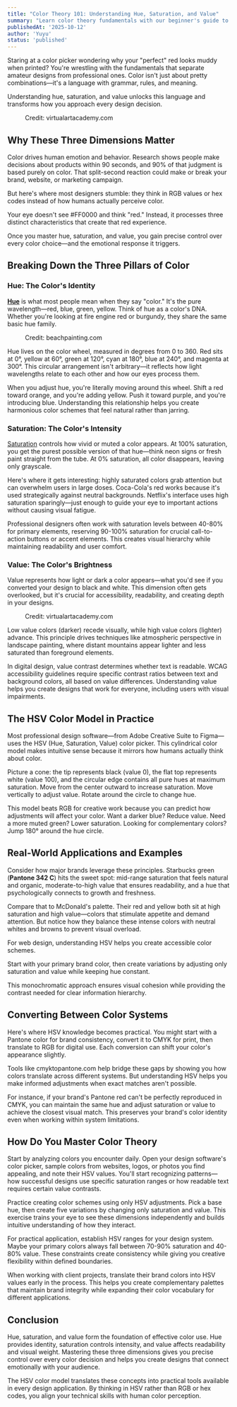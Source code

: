 ```yaml
---
title: "Color Theory 101: Understanding Hue, Saturation, and Value"
summary: "Learn color theory fundamentals with our beginner's guide to hue, saturation, and value. Master the HSV color model for better design and color control."
publishedAt: '2025-10-12'
author: 'Yuyu'
status: 'published'
---
```


Staring at a color picker wondering why your "perfect" red looks muddy when printed? You're wrestling with the fundamentals that separate amateur designs from professional ones. Color isn't just about pretty combinations—it's a language with grammar, rules, and meaning. 

Understanding hue, saturation, and value unlocks this language and transforms how you approach every design decision.

<figure className="text-center">
  <ImageKit
    directory="cymktopantone/images"
    src="hue-saturation-value.webp"
    width={600}
    height={600}
    alt="Hue Saturation Value"
    className="mx-auto"
  />
  <figcaption>Credit: virtualartacademy.com</figcaption>
</figure>

## Why These Three Dimensions Matter
Color drives human emotion and behavior. Research shows people make decisions about products within 90 seconds, and 90% of that judgment is based purely on color. That split-second reaction could make or break your brand, website, or marketing campaign.

But here's where most designers stumble: they think in <Link href="/color-models/rgb">RGB values</Link> or <Link href="/color-models/hex">hex codes</Link> instead of how humans actually perceive color. 

Your eye doesn't see #FF0000 and think "red." Instead, it processes three distinct characteristics that create that red experience. 

Once you master hue, saturation, and value, you gain precise control over every color choice—and the emotional response it triggers.

<div className="mx-auto">
  <LazyAdsArticle />
</div>

## Breaking Down the Three Pillars of Color

### Hue: The Color's Identity
<a href="https://en.wikipedia.org/wiki/Hue">**Hue**</a> is what most people mean when they say "color." It's the pure wavelength—red, blue, green, yellow. Think of hue as a color's DNA. Whether you're looking at fire engine red or burgundy, they share the same basic hue family.

<figure className="text-center">
  <ImageKit
    directory="cymktopantone/images"
    src="hue.png"
    width={400}
    height={400}
    alt="Hue"
    className="mx-auto"
  />
  <figcaption>Credit: beachpainting.com</figcaption>
</figure>

Hue lives on the color wheel, measured in degrees from 0 to 360. Red sits at 0°, yellow at 60°, green at 120°, cyan at 180°, blue at 240°, and magenta at 300°. This circular arrangement isn't arbitrary—it reflects how light wavelengths relate to each other and how our eyes process them.

When you adjust hue, you're literally moving around this wheel. Shift a red toward orange, and you're adding yellow. Push it toward purple, and you're introducing blue. Understanding this relationship helps you create harmonious color schemes that feel natural rather than jarring.

### Saturation: The Color's Intensity
<a href="https://artprof.org/learn/fundamentals/saturated-colors-vs-muted-colors/">Saturation</a> controls how vivid or muted a color appears. At 100% saturation, you get the purest possible version of that hue—think neon signs or fresh paint straight from the tube. At 0% saturation, all color disappears, leaving only grayscale.

Here's where it gets interesting: highly saturated colors grab attention but can overwhelm users in large doses. Coca-Cola's red works because it's used strategically against neutral backgrounds. Netflix's interface uses high saturation sparingly—just enough to guide your eye to important actions without causing visual fatigue.

Professional designers often work with saturation levels between 40-80% for primary elements, reserving 90-100% saturation for crucial call-to-action buttons or accent elements. This creates visual hierarchy while maintaining readability and user comfort.

### Value: The Color's Brightness
Value represents how light or dark a color appears—what you'd see if you converted your design to black and white. This dimension often gets overlooked, but it's crucial for accessibility, readability, and creating depth in your designs.

<figure className="text-center">
  <ImageKit
    directory="cymktopantone/images"
    src="color-value.jpg"
    width={400}
    height={400}
    alt="Color Value"
    className="mx-auto"
  />
  <figcaption>Credit: virtualartacademy.com</figcaption>
</figure>

Low value colors (darker) recede visually, while high value colors (lighter) advance. This principle drives techniques like atmospheric perspective in landscape painting, where distant mountains appear lighter and less saturated than foreground elements.

In digital design, value contrast determines whether text is readable. WCAG accessibility guidelines require specific contrast ratios between text and background colors, all based on value differences. Understanding value helps you create designs that work for everyone, including users with visual impairments.

## The HSV Color Model in Practice
Most professional design software—from Adobe Creative Suite to Figma—uses the <Link href="/color-models/hsv">HSV (Hue, Saturation, Value)</Link> color picker. This cylindrical color model makes intuitive sense because it mirrors how humans actually think about color.

Picture a cone: the tip represents black (value 0), the flat top represents white (value 100), and the circular edge contains all pure hues at maximum saturation. Move from the center outward to increase saturation. Move vertically to adjust value. Rotate around the circle to change hue.

This model beats RGB for creative work because you can predict how adjustments will affect your color. Want a darker blue? Reduce value. Need a more muted green? Lower saturation. Looking for complementary colors? Jump 180° around the hue circle.

## Real-World Applications and Examples
Consider how <Link href="/blog/pantone-digital-branding">major brands leverage these principles</Link>. Starbucks green (<Link href="/pantone-colors/pantone-342-c">**Pantone 342 C**</Link>) hits the sweet spot: mid-range saturation that feels natural and organic, moderate-to-high value that ensures readability, and a hue that psychologically connects to growth and freshness.

<ImageKit
  directory="cymktopantone/images"
  src="logo-starbucks.png"
  width={400}
  height={400}
  alt="Starbucks Logo"
  className="mx-auto"
/>

Compare that to McDonald's palette. Their red and yellow both sit at high saturation and high value—colors that stimulate appetite and demand attention. But notice how they balance these intense colors with neutral whites and browns to prevent visual overload.

<ImageKit
  directory="cymktopantone/images"
  src="logo-macdonald.jpg"
  width={600}
  height={600}
  alt="McDonald Logo"
  className="mx-auto"
/>

For web design, understanding HSV helps you create accessible color schemes. 

Start with your primary brand color, then create variations by adjusting only saturation and value while keeping hue constant.

This monochromatic approach ensures visual cohesion while providing the contrast needed for clear information hierarchy.

## Converting Between Color Systems
Here's where HSV knowledge becomes practical. You might start with a <Link href="/pantone-colors">Pantone color</Link> for brand consistency, convert it to <Link href="/blog/convert-cmyk-pantone">CMYK for print</Link>, then translate to RGB for digital use. Each conversion can shift your color's appearance slightly.

<ImageKit
  directory="cymktopantone/images"
  src="hsv-to-hex.png"
  width={900}
  height={900}
  alt="HSV to HEX"
  className="mx-auto"
/>

Tools like <Link href="/convert-hsv-to-hex">cmyktopantone.com</Link> help bridge these gaps by showing you how colors translate across different systems. But understanding HSV helps you make informed adjustments when exact matches aren't possible.

For instance, if your brand's Pantone red can't be perfectly reproduced in CMYK, you can maintain the same hue and adjust saturation or value to achieve the closest visual match. This preserves your brand's color identity even when working within system limitations.

## How Do You Master Color Theory
Start by analyzing colors you encounter daily. Open your design software's color picker, sample colors from websites, logos, or photos you find appealing, and note their HSV values. You'll start recognizing patterns—how successful designs use specific saturation ranges or how readable text requires certain value contrasts.

Practice creating color schemes using only <Link href="/convert-hsv-to-pantone-pms">HSV adjustments</Link>. Pick a base hue, then create five variations by changing only saturation and value. This exercise trains your eye to see these dimensions independently and builds intuitive understanding of how they interact.

For practical application, establish HSV ranges for your design system. Maybe your primary colors always fall between 70-90% saturation and 40-80% value. These constraints create consistency while giving you creative flexibility within defined boundaries.

When working with client projects, translate their brand colors into HSV values early in the process. This helps you create complementary palettes that maintain brand integrity while expanding their color vocabulary for different applications.

## Conclusion

Hue, saturation, and value form the foundation of effective color use. Hue provides identity, saturation controls intensity, and value affects readability and visual weight. Mastering these three dimensions gives you precise control over every color decision and helps you create designs that connect emotionally with your audience.

The HSV color model translates these concepts into practical tools available in every design application. By thinking in HSV rather than RGB or hex codes, you align your technical skills with human color perception.